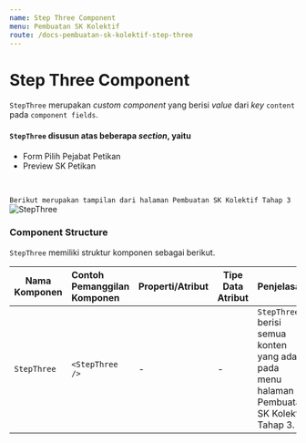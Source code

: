 ```yaml
---
name: Step Three Component
menu: Pembuatan SK Kolektif
route: /docs-pembuatan-sk-kolektif-step-three
---
```


# Step Three Component

`StepThree` merupakan *custom component* yang berisi *value* dari *key* `content` pada  `component fields`. 

#### `StepThree` disusun atas beberapa *section*, yaitu 
* Form Pilih Pejabat Petikan
* Preview SK Petikan

<br/>

```Berikut merupakan tampilan dari halaman Pembuatan SK Kolektif Tahap 3```
![StepThree](../../src/img/pembuatan-SK-kolektif/StepThree.jpeg)

### Component Structure

`StepThree` memiliki struktur komponen sebagai berikut. 

| Nama Komponen | Contoh Pemanggilan <br/> Komponen | Properti/Atribut | Tipe Data <br/> Atribut | Penjelasan |
| ------------- | :---------------------------------| ---------------- | ----------------------- | -----------|
|`StepThree`    | `<StepThree />`                     | -              | -                       | `StepThree` berisi semua <br/> konten yang ada pada <br/> menu halaman Pembuatan <br/> SK Kolektif Tahap 3. |
